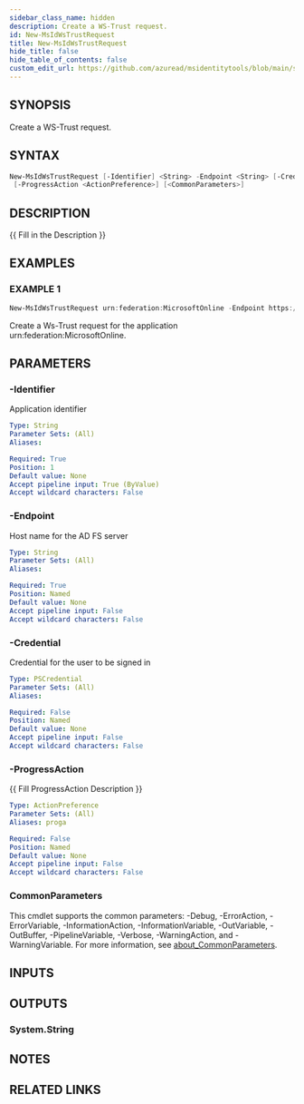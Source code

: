 ```yaml
---
sidebar_class_name: hidden
description: Create a WS-Trust request.
id: New-MsIdWsTrustRequest
title: New-MsIdWsTrustRequest
hide_title: false
hide_table_of_contents: false
custom_edit_url: https://github.com/azuread/msidentitytools/blob/main/src/New-MsIdWsTrustRequest.ps1
---
```


## SYNOPSIS

Create a WS-Trust request.

## SYNTAX

```powershell
New-MsIdWsTrustRequest [-Identifier] <String> -Endpoint <String> [-Credential <PSCredential>]
 [-ProgressAction <ActionPreference>] [<CommonParameters>]
```

## DESCRIPTION

\{\{ Fill in the Description \}\}

## EXAMPLES

### EXAMPLE 1

```powershell
New-MsIdWsTrustRequest urn:federation:MicrosoftOnline -Endpoint https://adfs.contoso.com/adfs/services/trust/2005/windowstransport
```

Create a Ws-Trust request for the application urn:federation:MicrosoftOnline.

## PARAMETERS

### -Identifier

Application identifier

```yaml
Type: String
Parameter Sets: (All)
Aliases:

Required: True
Position: 1
Default value: None
Accept pipeline input: True (ByValue)
Accept wildcard characters: False
```

### -Endpoint

Host name for the AD FS server

```yaml
Type: String
Parameter Sets: (All)
Aliases:

Required: True
Position: Named
Default value: None
Accept pipeline input: False
Accept wildcard characters: False
```

### -Credential

Credential for the user to be signed in

```yaml
Type: PSCredential
Parameter Sets: (All)
Aliases:

Required: False
Position: Named
Default value: None
Accept pipeline input: False
Accept wildcard characters: False
```

### -ProgressAction

\{\{ Fill ProgressAction Description \}\}

```yaml
Type: ActionPreference
Parameter Sets: (All)
Aliases: proga

Required: False
Position: Named
Default value: None
Accept pipeline input: False
Accept wildcard characters: False
```

### CommonParameters

This cmdlet supports the common parameters: -Debug, -ErrorAction, -ErrorVariable, -InformationAction, -InformationVariable, -OutVariable, -OutBuffer, -PipelineVariable, -Verbose, -WarningAction, and -WarningVariable. For more information, see [about_CommonParameters](http://go.microsoft.com/fwlink/?LinkID=113216).

## INPUTS

## OUTPUTS

### System.String

## NOTES

## RELATED LINKS
